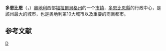 {{noteTA
|G1=奥地利地名
}}
{{Infobox Austria municipality
|district=[[多恩比恩縣|多恩比恩縣]]
}}
'''多恩比恩'''（{{lang-de|Dornbirn}}，{{IPA-de|ˈdɔʁnbɪʁn|-|LL-Q188 (deu)-Frank C. Müller-Dornbirn.wav}}）[[奧地利|奧地利]]西部[[福拉爾貝格州|福拉爾貝格州]]的一个[[市镇_(奥地利)|市镇]]，[[多恩比恩縣|多恩比恩縣]]的行政中心，是該州最大的城市，也是奧地利第10大城市以及重要的商業都市。

== 参考文献 ==
{{Reflist}}

{{commons|Dornbirn}}

{{Authority control}}
[[Category:福拉尔贝格州城市|D]]